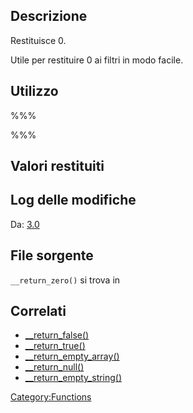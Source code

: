 {{Languages|
{{en|Function Reference/_return_zero}}
{{it|Riferimento funzioni/_return_zero}}
}}

== Descrizione ==

Restituisce 0.

Utile per restituire 0 ai filtri in modo facile.

== Utilizzo ==

%%%<?php 
// Quanto segue aggiunge un filtro su `esempio_filtro` che restituisce 0
add_filter('esempio_filtro', '__return_zero'); 
?>%%%

== Valori restituiti ==

{{it:Return||integer|0}}

== Log delle modifiche ==

Da: [[Version 3.0|3.0]]

== File sorgente ==

<tt>__return_zero()</tt> si trova in {{Trac|wp-includes/functions.php}}

== Correlati ==
* [[it:Riferimento_funzioni/_return_false|__return_false()]]
* [[it:Riferimento_funzioni/_return_true|__return_true()]]
* [[it:Riferimento_funzioni/_return_empty_array|__return_empty_array()]]
* [[it:Riferimento_funzioni/_return_null|__return_null()]]
* [[it:Riferimento_funzioni/_return_empty_string|__return_empty_string()]]

[[Category:Functions]]